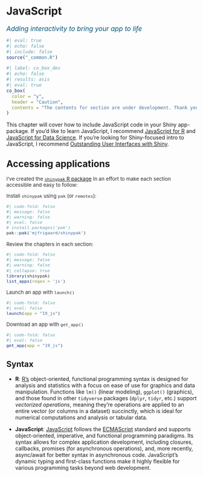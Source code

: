 # JavaScript {#sec-js}

[Adding interactivity to bring your app to life]{style="font-size: 1.25em; font-style: italic; color: #02577A;"}

```r
#| eval: true 
#| echo: false 
#| include: false
source("_common.R")
```

```r
#| label: co_box_dev
#| echo: false
#| results: asis
#| eval: true
co_box(
  color = "y", 
  header = "Caution",
  contents = "The contents for section are under development. Thank you for your patience."
)
```

This chapter will cover how to include JavaScript code in your Shiny app-package. If you'd like to learn JavaScript, I recommend [JavaScript for R](https://book.javascript-for-r.com/) and [JavaScript for Data Science](https://third-bit.com/js4ds/). If you're looking for Shiny-focused intro to JavaScript, I recommend [Outstanding User Interfaces with Shiny](https://unleash-shiny.rinterface.com/).

:::: {.callout-tip collapse='true' appearance='default'}

## [Accessing applications]{style='font-weight: bold; font-size: 1.15em;'}

::: {style='font-size: 0.95em; color: #282b2d;'}

I've created the [`shinypak` R package](https://mjfrigaard.github.io/shinypak/) In an effort to make each section accessible and easy to follow:
  
Install `shinypak` using `pak` (or `remotes`):

```r
#| code-fold: false 
#| message: false
#| warning: false
#| eval: false
# install.packages('pak')
pak::pak('mjfrigaard/shinypak')
```

Review the chapters in each section:
  
```r
#| code-fold: false 
#| message: false
#| warning: false
#| collapse: true
library(shinypak)
list_apps(regex = 'js')
```

Launch an app with `launch()`

```r
#| code-fold: false 
#| eval: false
launch(app = "19_js")
```

Download an app with `get_app()`

```r
#| code-fold: false 
#| eval: false
get_app(app = "19_js")
```

::: 

::::

## Syntax 

- **R**: [R's](https://en.wikipedia.org/wiki/R_(programming_language)) object-oriented, functional programming syntax is designed for analysis and statistics with a focus on ease of use for graphics and data manipulation. Functions like `lm()` (linear modeling), `ggplot()` (graphics), and those found in other `tidyverse` packages (`dplyr`, `tidyr`, etc.) support *vectorized operations*, meaning they're operations are applied to an entire vector (or columns in a dataset) succinctly, which is ideal for numerical computations and analysis or tabular data.

- **JavaScript**: [JavaScript](https://en.wikipedia.org/wiki/JavaScript) follows the [ECMAScript](https://tc39.es/ecma262/) standard and supports object-oriented, imperative, and functional programming paradigms. Its syntax allows for complex application development, including closures, callbacks, promises (for asynchronous operations), and, more recently, async/await for better syntax in asynchronous code. JavaScript's dynamic typing and first-class functions make it highly flexible for various programming tasks beyond web development.

